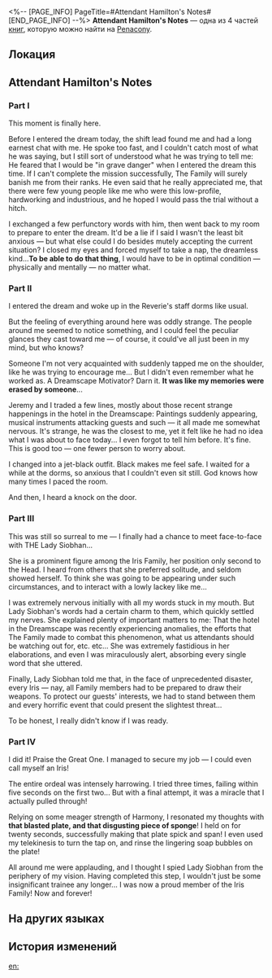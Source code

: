 <%-- [PAGE_INFO]
PageTitle=#Attendant Hamilton's Notes#
[END_PAGE_INFO] --%>
{{Дополнить}}
{{Книга Инфобокс
|id           = 315
|partIds      = 190582;190583;190584;190585
|Название     = 
|Изображение  = Предмет Книга Пенакония.png
|Мир          = Penacony
|Томов        = 4
|Автор        = <!--нужно добавить-->
|Описание     = A series of fragmented clues discovered when investigating the anomalies in the hotel in the Dreamscape with Singler &mdash; all of them left behind by a hotel attendant named Hamilton.
|Том1         = {{tx}}
|Источник1    = {{tx|Отсутствует источник}}
|Том2         = {{tx}}
|Источник2    = {{tx|Отсутствует источник}}
|Том3         = {{tx}}
|Источник3    = {{tx|Отсутствует источник}}
|Том4         = {{tx}}
|Источник4    = {{tx|Отсутствует источник}}
|Персонажи    = 
|Фракции      = The Family
}}
'''Attendant Hamilton's Notes''' — одна из 4 частей [[Книги|книг]], которую можно найти на [[Penacony]].

==Локация==
{{Отметка карты|<!--название карты-->|<!--id отметки-->}}

==Attendant Hamilton's Notes==
===Part I===
This moment is finally here.

Before I entered the dream today, the shift lead found me and had a long earnest chat with me. He spoke too fast, and I couldn't catch most of what he was saying, but I still sort of understood what he was trying to tell me: He feared that I would be "in grave danger" when I entered the dream this time. If I can't complete the mission successfully, The Family will surely banish me from their ranks. He even said that he really appreciated me, that there were few young people like me who were this low-profile, hardworking and industrious, and he hoped I would pass the trial without a hitch.

I exchanged a few perfunctory words with him, then went back to my room to prepare to enter the dream. It'd be a lie if I said I wasn't the least bit anxious &mdash; but what else could I do besides mutely accepting the current situation? I closed my eyes and forced myself to take a nap, the dreamless kind...'''To be able to do that thing''', I would have to be in optimal condition &mdash; physically and mentally &mdash; no matter what.

===Part II===
I entered the dream and woke up in the Reverie's staff dorms like usual.

But the feeling of everything around here was oddly strange. The people around me seemed to notice something, and I could feel the peculiar glances they cast toward me &mdash; of course, it could've all just been in my mind, but who knows?

Someone I'm not very acquainted with suddenly tapped me on the shoulder, like he was trying to encourage me... But I didn't even remember what he worked as. A Dreamscape Motivator? Darn it. '''It was like my memories were erased by someone'''...

Jeremy and I traded a few lines, mostly about those recent strange happenings in the hotel in the Dreamscape: Paintings suddenly appearing, musical instruments attacking guests and such &mdash; it all made me somewhat nervous. It's strange, he was the closest to me, yet it felt like he had no idea what I was about to face today... I even forgot to tell him before. It's fine. This is good too &mdash; one fewer person to worry about.

I changed into a jet-black outfit. Black makes me feel safe. I waited for a while at the dorms, so anxious that I couldn't even sit still. God knows how many times I paced the room.

And then, I heard a knock on the door.

===Part III===
This was still so surreal to me &mdash; I finally had a chance to meet face-to-face with THE Lady Siobhan...

She is a prominent figure among the Iris Family, her position only second to the Head. I heard from others that she preferred solitude, and seldom showed herself. To think she was going to be appearing under such circumstances, and to interact with a lowly lackey like me...

I was extremely nervous initially with all my words stuck in my mouth. But Lady Siobhan's words had a certain charm to them, which quickly settled my nerves. She explained plenty of important matters to me: That the hotel in the Dreamscape was recently experiencing anomalies, the efforts that The Family made to combat this phenomenon, what us attendants should be watching out for, etc. etc... She was extremely fastidious in her elaborations, and even I was miraculously alert, absorbing every single word that she uttered.

Finally, Lady Siobhan told me that, in the face of unprecedented disaster, every Iris &mdash; nay, all Family members had to be prepared to draw their weapons. To protect our guests' interests, we had to stand between them and every horrific event that could present the slightest threat...

To be honest, I really didn't know if I was ready.

===Part IV===
I did it! Praise the Great One. I managed to secure my job &mdash; I could even call myself an Iris!

The entire ordeal was intensely harrowing. I tried three times, failing within five seconds on the first two... But with a final attempt, it was a miracle that I actually pulled through!

Relying on some meager strength of Harmony, I resonated my thoughts with '''that blasted plate, and that disgusting piece of sponge'''! I held on for twenty seconds, successfully making that plate spick and span! I even used my telekinesis to turn the tap on, and rinse the lingering soap bubbles on the plate!

All around me were applauding, and I thought I spied Lady Siobhan from the periphery of my vision. Having completed this step, I wouldn't just be some insignificant trainee any longer... I was now a proud member of the Iris Family! Now and forever!

==На других языках==
{{На других языках
|en   = Attendant Hamilton's Notes
|zhs  = 服务生汉密尔顿的笔记
|zht  = 服務生漢密爾頓的筆記
|ja   = 従業員ハミルトンのメモ
|ko   = 직원 해밀턴의 노트
|es   = Notas del empleado Hamilton
|fr   = Notes d'Hamilton
|ru   = Записки работника отеля Гамильтона
|th   = บันทึกของพนักงาน Hamilton
|vi   = Ghi Chép Của Người Phục Vụ Hamilton
|de   = Aufzeichnungen von Aufseher Hamilton
|id   = Catatan Pelayan Hamilton
|pt   = Bilhetes do Recepcionista Hamilton
}}

==История изменений==
{{История изменений|3.5}}

[[en:]]